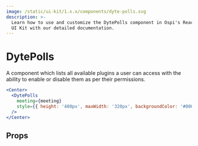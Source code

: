 ```yaml
---
image: /static/ui-kit/1.x.x/components/dyte-polls.svg
description: >-
  Learn how to use and customize the DytePolls component in Ospi's React Native
  UI Kit with our detailed documentation.
---
```


# DytePolls

A component which lists all available plugins a user can access with the ability
to enable or disable them as per their permissions.

```jsx
<Center>
  <DytePolls
    meeting={meeting}
    style={{ height: '480px', maxWidth: '320px', backgroundColor: '#000' }}
  />
</Center>
```

## Props

<PropsTable of="dyte-polls" />

<head>
  <title>React Native UI Kit DytePolls</title>
</head>
